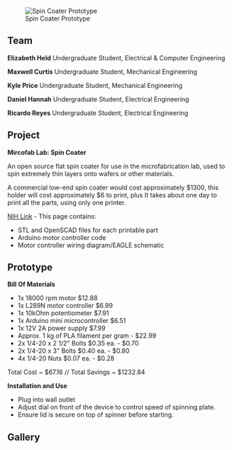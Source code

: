 [[File:Spin_Coater.JPG|thumb|right|Spin Coater Prototype]]

==Team==

'''Elizabeth Held'''
Undergraduate Student,
Electrical & Computer Engineering

'''Maxwell Curtis'''
Undergraduate Student,
Mechanical Engineering

'''Kyle Price'''
Undergraduate Student,
Mechanical Engineering

'''Daniel Hannah'''
Undergraduate Student,
Electrical Engineering

'''Ricardo Reyes'''
Undergraduate Student,
Electrical Engineering

==Project==

'''Mircofab Lab: Spin Coater'''

An open source flat spin coater for use in the microfabrication lab, used to spin extremely thin layers onto wafers or other materials.

A commercial low-end spin coater would cost approximately $1300, this holder will cost approximately $6 to print, plus 
It takes about one day to print all the parts, using only one printer.


[http://3dprint.nih.gov/discover/3dpx-004083 NIH Link] - This page contains:

* STL and OpenSCAD files for each printable part
* Arduino motor controller code
* Motor controller wiring diagram/EAGLE schematic

==Prototype==

'''Bill Of Materials'''
* 1x 18000 rpm motor $12.88
* 1x L289N motor controller $6.99
* 1x 10kOhm potentiometer $7.91
* 1x Arduino mini microcontroller $6.51
* 1x 12V 2A power supply $7.99
* Approx. 1 kg of PLA filament per gram - $22.99
* 2x 1/4-20 x 2 1/2" Bolts $0.35 ea. - $0.70
* 2x 1/4-20 x 3" Bolts $0.40 ea. - $0.80
* 4x 1/4-20 Nuts $0.07 ea. - $0.28

Total Cost ~ $67.16 //
Total Savings ~ $1232.84

'''Installation and Use'''
* Plug into wall outlet
* Adjust dial on front of the device to control speed of spinning plate.
* Ensure lid is secure on top of spinner before starting.

==Gallery==
{{Gallery
|width=180
|height=135
|title= Printable Parts & Diagrams

|Image:SpinCoater_Enclosure.png|Enclosure

|Image:SpinCoater_Lid.png|Enclosure Lid

|Image:SpinCoater_Motor_Guide_Plate.png|Motor Guide Plate

|Image:SpinCoater_Mounting_Plate.png|Mounting Plate

|Image:OSH_Wiring_Diagram.png|Motor Controller Wiring Diagram

|Image:Spin_Coater.JPG|Spin Coater Final Print

}}